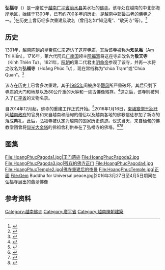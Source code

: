 {{Expand Vietnamese|Chùa Hoằng Phúc|date=April 2021}}{{Infobox building|image=HoangPhucPagoda5.jpg|image_size=|caption=弘福寺复原图|name=弘福寺|native_name={{lang-vi|Chùa Hoằng Phúc|link=no}}|native_name_lang=vi|former_names=敬天寺、知见庵等|alternate_names=|location=[[广平省|广平省]][[丽水县|丽水县]]顺泽村美水社|map_type=Vietnam|map_alt=|map_caption=位置|location_country=[[越南|越南]]|coordinates={{coord|17|11|57|N|106|48|50|E|region:VN|display=inline,title}}|address=|website=}}'''弘福寺'''（{{vie|v=Chùa Hoằng Phúc|hn=𫴶弘福}}）是一座位于[[越南|越南]][[广平省|广平省]][[丽水县|丽水县]]美水社的[[佛寺|佛寺]]。该寺处在越南的中北部海岸地区，始建于1300年，已有约700多年的历史，是越南中部最古老的佛寺之一。<ref>{{cite web|url=http://religion.vn/Plus.aspx/en/News/71/0/9028/0/6896/Quang_Binh_province_Reconstruction_of_main_facilities_of_Hoang_Phuc_pagoda_completed|title=Quang Binh province: Reconstruction of main facilities of Hoang Phuc pagoda completed|date=2016-01-12|accessdate=2016-01-18|publisher=religion.vn|archive-date=2016-02-04|archive-url=https://web.archive.org/web/20160204232312/http://religion.vn/Plus.aspx/en/News/71/0/9028/0/6896/Quang_Binh_province_Reconstruction_of_main_facilities_of_Hoang_Phuc_pagoda_completed|dead-url=no}}</ref>在历史上曾历经多次重建及改名（曾用名如“知见庵”、“敬天寺”等）。<ref>{{cite web|title=Quang Binh province: Reconstruction of main facilities of Hoang Phuc pagoda completed|url=http://religion.vn/Plus.aspx/en/News/71/0/9028/0/6896/Quang_Binh_province_Reconstruction_of_main_facilities_of_Hoang_Phuc_pagoda_completed|accessdate=2016-01-18|date=2016-01-12|publisher=religion.vn|archive-date=2016-02-04|archive-url=https://web.archive.org/web/20160204232312/http://religion.vn/Plus.aspx/en/News/71/0/9028/0/6896/Quang_Binh_province_Reconstruction_of_main_facilities_of_Hoang_Phuc_pagoda_completed}}</ref>
== 历史 ==
1301年，越南[[陳朝_(越南)|陈朝]]的皇帝[[陳仁宗|陈仁宗]]造访了这座寺庙，其后该寺被称为'''知见庵'''（Am Tri Kiến）。1716年，第六代阮氏[[廣南國|广南国]]领主[[阮福淍|阮福淍]]将这座寺庙改名为'''敬天寺'''（Kính Thiên Tự）。1821年，[[阮朝|阮朝]]的第二代君主[[明命帝|明命帝]]参观了该寺，并再一次将之改名为'''弘福寺'''（Hoằng Phúc Tự），现在常俗称为“chùa Trạm”或“Chùa Quan”。<ref name="Buddhist Shangha">{{cite web|title=Chùa Hoằng Phúc|url=http://m.phatgiao.org.vn/chua-viet/201412/Chua-Hoang-Phuc-Quang-Binh-16582/|access-date=2016-01-26|date=2014-12-12|publisher=Buddhist Shangha|archive-url=https://web.archive.org/web/20150923090422/http://m.phatgiao.org.vn/chua-viet/201412/Chua-Hoang-Phuc-Quang-Binh-16582/|archive-date=2015-09-23|url-status=dead}}</ref>

该寺在历史上已曾多次重建。其于[[1985年|1985年]]间被热带[[熱帶氣旋|飓风]]所严重破坏，其后只剩下寺庙的大门和地基以及80公斤重的大钟和一些古佛像残存。<ref name="Buddhist Shangha2">{{cite web|title=Chùa Hoằng Phúc|url=http://m.phatgiao.org.vn/chua-viet/201412/Chua-Hoang-Phuc-Quang-Binh-16582/|access-date=2016-01-26|date=2014-12-12|publisher=Buddhist Shangha|archive-url=https://web.archive.org/web/20150923090422/http://m.phatgiao.org.vn/chua-viet/201412/Chua-Hoang-Phuc-Quang-Binh-16582/|archive-date=2015-09-23|url-status=dead}}</ref>这之后，该寺则被列入了[[廣平省|广平省]]的文物名录。

自2014年12月起，佛寺的重建工作正式开始。<ref>{{cite web|title=Quảng Bình: Phục dựng, tôn tạo chùa Hoằng Phúc 700 năm tuổi|url=http://m.vtv.vn/trong-nuoc/quang-binh-phuc-dung-ton-tao-chua-hoang-phuc-700-nam-tuoi-20141202044858487.htm|accessdate=2014-12-20|publisher=VTV|language=vi}}</ref>2016年1月16日，[[柬埔寨僧王|柬埔寨僧王]][[狄旺|狄旺]]同[[越南政府|越南政府]]的官员和来自越南和缅甸的僧侣以及越南各地的佛教信徒参加了新寺的落成典礼。此后，弘福寺被认定为越南的国家历史遗迹。仪式当天，来自缅甸的佛教僧团曾将[[仰光大金寺|仰光大金塔]]的佛祖舍利供奉在了弘福寺的佛塔。<ref>{{cite web|title=Myanmar presents Lord Buddha's sarira to Vietnamese pagoda|url=http://english.vietnamnet.vn/fms/art-entertainment/150166/myanmar-presents-lord-buddha-s-sarira-to-vietnamese-pagoda.html|accessdate=2016-01-18|date=2016-01-16|publisher=VietnamNet|archive-date=2016-01-26|archive-url=https://web.archive.org/web/20160126091605/http://english.vietnamnet.vn/fms/art-entertainment/150166/myanmar-presents-lord-buddha-s-sarira-to-vietnamese-pagoda.html}}</ref><ref>{{cite web|title=Cung nghinh xá lợi Phật tổ về chùa Hoằng Phúc tại Quảng Bình|url=http://www.vietnamplus.vn/cung-nghinh-xa-loi-phat-to-ve-chua-hoang-phuc-tai-quang-binh/366576.vnp|date=2016-01-15|publisher=Vietnamplus|language=vi|access-date=2022-04-02|archive-date=2021-07-14|archive-url=https://web.archive.org/web/20210714135335/https://www.vietnamplus.vn/cung-nghinh-xa-loi-phat-to-ve-chua-hoang-phuc-tai-quang-binh/366576.vnp}}</ref><ref>{{cite web|title=Cung nghinh xá lợi Phật tổ từ Myanmar về Quảng Bình|url=http://www.tienphong.vn/xa-hoi/cung-nghinh-xa-loi-phat-to-tu-myanmar-ve-quang-binh-959723.tpo|date=2016-01-15|publisher=Tiền Phong|language=vi|access-date=2022-04-02|archive-date=2016-06-13|archive-url=https://web.archive.org/web/20160613162145/http://www.tienphong.vn/xa-hoi/cung-nghinh-xa-loi-phat-to-tu-myanmar-ve-quang-binh-959723.tpo}}</ref>

== 图集 ==
<gallery>
File:HoangPhucPagoda1.jpg|正门遗迹
File:HoangPhucPagoda2.jpg
File:HoangPhucPagoda3.jpg|残存的佛寺正门
File:HoangPhucPagoda4.jpg
File:HoangPhucTemple2.jpg|佛寺重建后的夜景
File:HoangPhucTemple.jpg|正面
File:Gem Buddha for Universal peace.jpg|2016年3月27日至4月5日期间在弘福寺展出的翡翠佛像
</gallery>

==参考资料==
{{reflist|2}}

[[Category:越南佛寺|Category:越南佛寺]]
[[Category:廣平省|Category:廣平省]]
[[Category:越南陳朝建築|Category:越南陳朝建築]]